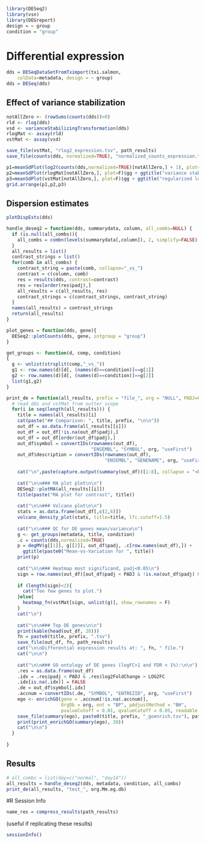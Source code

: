 
```r
library(DESeq2)
library(vsn)
library(DEGreport)
design = ~ group
condition = "group"
```

# Differential expression

```r
dds = DESeqDataSetFromTximport(txi.salmon,
    colData=metadata, design = ~ group)
dds = DESeq(dds)
```

## Effect of variance stabilization

```r
notAllZero <- (rowSums(counts(dds))>0)
rld <- rlog(dds)
vsd <- varianceStabilizingTransformation(dds)
rlogMat <- assay(rld)
vstMat <- assay(vsd)

save_file(vstMat, "rlog2_expression.tsv", path_results)
save_file(counts(dds, normalized=TRUE), "normalized_counts_expression.tsv", path_results)

p1=meanSdPlot(log2(counts(dds,normalized=TRUE)[notAllZero,] + 1), plot=F)$gg + ggtitle("log2 transformation")
p2=meanSdPlot(rlogMat[notAllZero,], plot=F)$gg + ggtitle("variance stabilization transformation")
p3=meanSdPlot(vstMat[notAllZero,], plot=F)$gg + ggtitle("regularized log transformation")
grid.arrange(p1,p2,p3)
```

## Dispersion estimates

```r
plotDispEsts(dds)
```

```r
handle_deseq2 = function(dds, summarydata, column, all_combs=NULL) {
  if (is.null(all_combs)){
    all_combs = combn(levels(summarydata[,column]), 2, simplify=FALSE)
  }
  all_results = list()
  contrast_strings = list()
  for(comb in all_combs) {
    contrast_string = paste(comb, collapse="_vs_")
    contrast = c(column, comb)
    res = results(dds, contrast=contrast)
    res = res[order(res$padj),]
    all_results = c(all_results, res)
    contrast_strings = c(contrast_strings, contrast_string)
  }
  names(all_results) = contrast_strings
  return(all_results)
}

plot_genes = function(dds, gene){
  DESeq2::plotCounts(dds, gene, intgroup = "group")
}

get_groups <- function(d, comp, condition)
{
  g <- unlist(strsplit(comp,"_vs_"))
  g1 <- row.names(d)[d[, (names(d)==condition)]==g[1]]
  g2 <- row.names(d)[d[, (names(d)==condition)]==g[2]]
  list(g1,g2)
}

print_de = function(all_results, prefix = "file_", org = "NULL", PADJ=0.01, LOG2FC=3){
  # read dds and vstMat from outter scope
  for(i in seq(length(all_results))) {
    title = names(all_results)[i]
    cat(paste("## Comparison: ", title, prefix, "\n\n"))
    out_df = as.data.frame(all_results[[i]])
    out_df = out_df[!is.na(out_df$padj),]
    out_df = out_df[order(out_df$padj),]
    out_df$symbol = convertIDs(rownames(out_df), 
                               "ENSEMBL", "SYMBOL", org, "useFirst")
    out_df$description = convertIDs(rownames(out_df), 
                                    "ENSEMBL", "GENENAME", org, "useFirst")
    
    cat("\n",paste(capture.output(summary(out_df))[1:8], collapse = "<br>"),"\n")
    
    cat("\n\n### MA plot plot\n\n")
    DESeq2::plotMA(all_results[[i]])
    title(paste("MA plot for contrast", title))
    
    cat("\n\n### Volcano plot\n\n")
    stats = as.data.frame(out_df[,c(2,6)])
    volcano_density_plot(stats, title=title, lfc.cutoff=1.5)
    
    cat("\n\n### QC for DE genes mean/variance\n")
    g <- get_groups(metadata, title, condition)
    .c = counts(dds,normalized=TRUE)
    p = degMV(g[[1]], g[[2]], out_df$padj, .c[row.names(out_df),]) +
      ggtitle(paste0("Mean-vs-Variation for ", title))
    print(p)
    
    cat("\n\n### Heatmap most significand, padj<0.05\n")
    sign = row.names(out_df)[out_df$padj < PADJ & !is.na(out_df$padj) & abs(out_df$log2FoldChange) > LOG2FC]
    
    if (length(sign)<2){
      cat("Too few genes to plot.")
    }else{
      heatmap_fn(vstMat[sign, unlist(g)], show_rownames = F)
    }
    cat("\n")
    
    cat("\n\n### Top DE genes\n\n")
    print(kable(head(out_df, 20)))
    fn = paste0(title, prefix, ".tsv")
    save_file(out_df, fn, path_results)
    cat("\n\nDifferential expression results at: ", fn, " file.")
    cat("\n\n")
    
    cat("\n\n### GO ontology of DE genes (logFC>1 and FDR < 1%):\n\n")
    .res = as.data.frame(out_df)
    .idx = .res$padj < PADJ & .res$log2FoldChange > LOG2FC
    .idx[is.na(.idx)] = FALSE
    .de = out_df$symbol[.idx]
    .accnum = convertIDs(.de, "SYMBOL", "ENTREZID", org, "useFirst")
    ego <- enrichGO(gene = .accnum[!is.na(.accnum)], 
                    OrgDb = org, ont = "BP", pAdjustMethod = "BH",
                    pvalueCutoff = 0.01, qvalueCutoff = 0.05, readable = TRUE)
    save_file(summary(ego), paste0(title, prefix, "_goenrich.tsv"), path_results)
    print(print_enrichGO(summary(ego), 30))
    cat("\n\n")
  }
  
}

```


## Results

```r
# all_combs = list(day=c("normal", "day14"))
all_results = handle_deseq2(dds, metadata, condition, all_combs)
print_de(all_results, "test_", org.Mm.eg.db)
```

#R Session Info

```r
name_res = compress_results(path_results)
```

(useful if replicating these results)

```r
sessionInfo()
```

